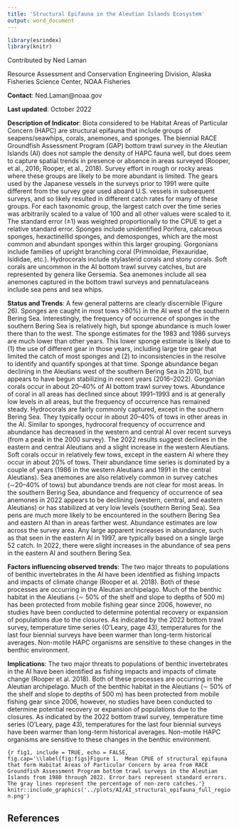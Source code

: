 ```yaml
---
title: 'Structural Epifauna in the Aleutian Islands Ecosystem'
output: word_document
---
```


```r
library(esrindex)
library(knitr)
```

Contributed by Ned Laman

Resource Assessment and Conservation Engineering Division, Alaska Fisheries Science Center, NOAA Fisheries 

**Contact**: Ned.Laman@noaa.gov

**Last updated**: October 2022

**Description of Indicator**: Biota considered to be Habitat Areas of Particular Concern (HAPC) are structural epifauna that include groups of seapens/seawhips, corals, anemones, and sponges. The biennial RACE Groundfish Assessment Program (GAP) bottom trawl survey in the Aleutian Islands (AI) does not sample the density of HAPC fauna well, but does seem to capture spatial trends in presence or absence in areas surveyed (Rooper, et al., 2016; Rooper, et al., 2018). Survey effort in rough or rocky areas where these groups are likely to be more abundant is limited. The gears used by the Japanese vessels in the surveys prior to 1991 were quite different from the survey gear used aboard U.S. vessels in subsequent surveys, and so likely resulted in different catch rates for many of these groups. For each taxonomic group, the largest catch over the time series was arbitrarily scaled to a value of 100 and all other values were scaled to it. The standard error (±1) was weighted proportionally to the CPUE to get a relative standard error. Sponges include unidentified Porifera, calcareous sponges, hexactinellid sponges, and demosponges, which are the most common and abundant sponges within this larger grouping. Gorgonians include families of upright branching coral (Primnoidae, Plexauridae, Isididae, etc.). Hydrocorals include stylasterid corals and stony corals. Soft corals are uncommon in the AI bottom trawl survey catches, but are represented by genera like Gersemia. Sea anemones include all sea anemones captured in the bottom trawl surveys and pennatulaceans include sea pens and sea whips.

**Status and Trends**: A few general patterns are clearly discernible (Figure 26). Sponges are caught in most tows >80%) in the AI west of the southern Bering Sea. Interestingly, the frequency of occurrence of sponges in the southern Bering Sea is relatively high, but sponge abundance is much lower there than to the west. The sponge estimates for the 1983 and 1986 surveys are much lower than other years. This lower sponge estimate is likely due to (1) the use of different gear in those years, including large tire gear that limited the catch of most sponges and (2) to inconsistencies in the resolve to identify and quantify sponges at that time. Sponge abundance began declining in the Aleutians west of the southern Bering Sea in 2010, but appears to have begun stabilizing in recent years (2016–2022). Gorgonian corals occur in about 20–40% of AI bottom trawl survey tows. Abundance of coral in all areas has declined since about 1991–1993 and is at generally low levels in all areas, but the frequency of occurrence has remained steady. Hydrocorals are fairly commonly captured, except in the southern Bering Sea. They typically occur in about 20–40% of tows in other areas in the AI. Similar to sponges, hydrocoral frequency of occurrence and abundance has decreased in the western and central AI over recent surveys (from a peak in the 2000 survey). The 2022 results suggest declines in the eastern and central Aleutians and a slight increase in the western Aleutians. Soft corals occur in relatively few tows, except in the eastern AI where they occur in about 20% of tows. Their abundance time series is dominated by a couple of years (1986 in the western Aleutians and 1991 in the central Aleutians). Sea anemones are also relatively common in survey catches (∼20–40% of tows) but abundance trends are not clear for most areas. In the southern Bering Sea, abundance and frequency of occurrence of sea anemones in 2022 appears to be declining (western, central, and eastern Aleutians) or has stabilized at very low levels (southern Bering Sea). Sea pens are much more likely to be encountered in the southern Bering Sea and eastern AI than in areas farther west. Abundance estimates are low across the survey area. Any large apparent increases in abundance, such as that seen in the eastern AI in 1997, are typically based on a single large 52 catch. In 2022, there were slight increases in the abundance of sea pens in the eastern AI and southern Bering Sea.

**Factors influencing observed trends**: The two major threats to populations of benthic invertebrates in the AI have been identified as fishing impacts and impacts of climate change (Rooper et al. 2018). Both of these processes are occurring in the Aleutian archipelago. Much of the benthic habitat in the Aleutians (∼ 50% of the shelf and slope to depths of 500 m) has been protected from mobile fishing gear since 2006, however, no studies have been conducted to determine potential recovery or expansion of populations due to the closures. As indicated by the 2022 bottom trawl survey, temperature time series (O’Leary, page 43), temperatures for the last four biennial surveys have been warmer than long-term historical averages. Non-motile HAPC organisms are sensitive to these changes in the benthic environment.

**Implications**: The two major threats to populations of benthic invertebrates in the AI have been identified as fishing impacts and impacts of climate change (Rooper et al. 2018). Both of these processes are occurring in the Aleutian archipelago. Much of the benthic habitat in the Aleutians (∼ 50% of the shelf and slope to depths of 500 m) has been protected from mobile fishing gear since 2006, however, no studies have been conducted to determine potential recovery or expansion of populations due to the closures. As indicated by the 2022 bottom trawl survey, temperature time series (O’Leary, page 43), temperatures for the last four biennial surveys have been warmer than long-term historical averages. Non-motile HAPC organisms are sensitive to these changes in the benthic environment.




```{r fig1, include = TRUE, echo = FALSE, fig.cap='\\label{fig:figs}Figure 1.  Mean CPUE of structural epifauna that form Habitat Areas of Particular Concern by area from RACE Groundfish Assessment Program bottom trawl surveys in the Aleutian Islands from 1980 through 2022. Error bars represent standard errors. The gray lines represent the percentage of non-zero catches.'}
knitr::include_graphics('../plots/AI/AI_structural_epifauna_full_region.png')
```



## References
